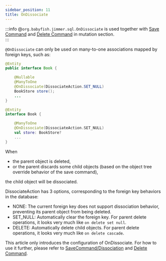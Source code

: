 ```yaml
---
sidebar_position: 11
title: OnDissociate
---
```



:::info
@`org.babyfish.jimmer.sql.OnDissociate` is used together with [Save Command](../../mutation/save-command) and [Delete Command](../../mutation/delete-command) in mutation section.  
:::

`@OnDissociate` can only be used on many-to-one associations mapped by foreign keys, such as:

<Tabs groupId="language">
<TabItem value="java" label="Java">

```java title="Book.java"
@Entity
public interface Book {

    @Nullable
    @ManyToOne
    @OnDissociate(DissociateAction.SET_NULL)
    BookStore store();
    ...
}
```

</TabItem>
<TabItem value="kotlin" label="Kotlin">  

```kotlin title="Book.kt"
@Entity
interface Book {

    @ManyToOne
    @OnDissociate(DissociateAction.SET_NULL)
    val store: BookStore?
    ...
}
```

</TabItem>
</Tabs>

When 

-   the parent object is deleted,
-   or the parent discards some child objects (based on the object tree override behavior of the save command),  

the child object will be dissociated.

DissociateAction has 3 options, corresponding to the foreign key behaviors in the database:

-   NONE: The current foreign key does not support dissociation behavior, preventing its parent object from being deleted.
-   SET_NULL: Automatically clear the foreign key. For parent delete operations, it looks very much like `on delete set null`.
-   DELETE: Automatically delete child objects. For parent delete operations, it looks very much like `on delete cascade`.

This article only introduces the configuration of OnDissociate. For how to use it further, please refer to [SaveCommand/Dissociation](../../mutation/save-command/dissociation) and [Delete Command](../../mutation/delete-command).
